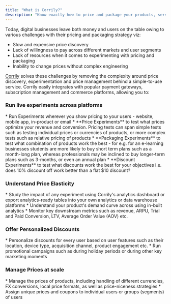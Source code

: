 ```yaml
---
title: "What is Corrily?"
description: "Know exactly how to price and package your products, services, subscriptions."
---
```


Today, digital businesses leave both money and users on the table owing to various challenges with their
pricing and packaging strategy viz:

* Slow and expensive price discovery
* Lack of willingness to pay across different markets and user segments
* Lack of resources when it comes to experimenting with pricing and packaging
* Inability to change prices without complex engineering

[Corrily](https://www.youtube.com/watch?v=5ieHiUBm1Lo) solves these challenges by removing the complexity around price
discovery, experimentation and price management behind a simple-to-use service. Corrily easily integrates with popular
payment gateways, subscription management and commerce platforms, allowing you to:

<h3>Run live experiments across platforms</h3>
    * Run Experiments wherever you show pricing to your users - website, mobile app, in-product or email
    * **Price Experiments** to test what prices optimize your revenue and conversion. Pricing tests can span simple
    tests such as testing individual prices or currencies of products, or more complex tests such as relative pricing of
    products
    * **Packaging Experiments** to test what combination of products work the best - for e.g. for an e-learning businesses
    students are more likely to buy short term plans such as a month-long plan, whereas professionals may be inclined to
    buy longer-term plans such as 3-months, or even an annual plan
    * **Discount Experiments** to test what discounts work the best for your objectives i.e. does 10% discount off work
    better than a flat $10 discount?

<h3>Understand Price Elasticity</h3>
    * Study the impact of any experiment using Corrily's analytics dashboard or export analytics-ready tables into your
    own analytics or data warehouse platforms
    * Understand your product's demand curve across using in-built analytics
    * Monitor key downstream metrics such as revenue, ARPU, Trial and Paid Conversion, LTV, Average Order Value (AOV) etc.

<h3>Offer Personalized Discounts</h3>
    * Personalize discounts for every user based on user features such as their location, device type, acquisition channel,
    product engagement etc.
    * Run promotional campaigns such as during holiday periods or during other key marketing moments

<h3>Manage Prices at scale</h3>
    * Manage the prices of products, including handling of different currencies, FX conversions, local price formats,
    as well as price-niceness strategies
    * Assign unique prices and coupons to individual users or groups (segments) of users




